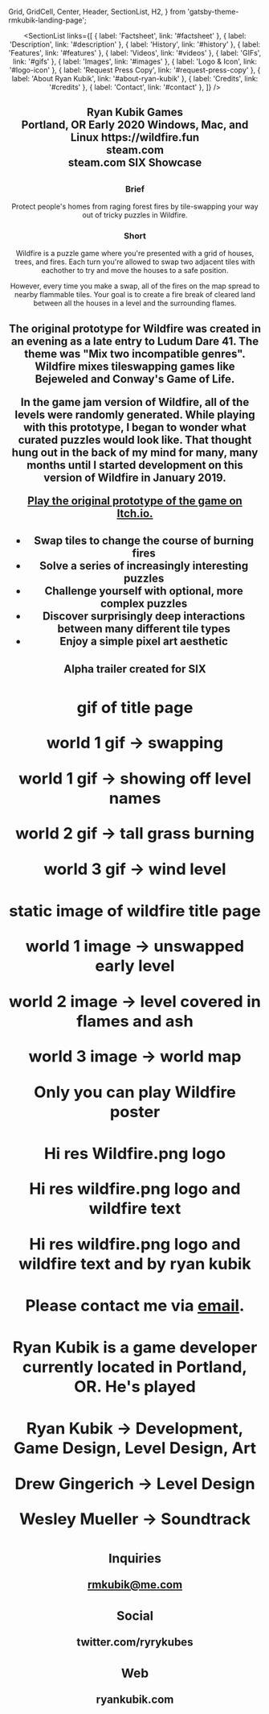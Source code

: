   Grid,
  GridCell,
  Center,
  Header,
  SectionList,
  H2,
} from 'gatsby-theme-rmkubik-landing-page';

<Header title="Wildfire 🔥" links={[{ label: 'Home', link: '/' }]} />

<SectionList
  links={[
    { label: 'Factsheet', link: '#factsheet' },
    { label: 'Description', link: '#description' },
    { label: 'History', link: '#history' },
    { label: 'Features', link: '#features' },
    { label: 'Videos', link: '#videos' },
    { label: 'GIFs', link: '#gifs' },
    { label: 'Images', link: '#images' },
    { label: 'Logo & Icon', link: '#logo-icon' },
    { label: 'Request Press Copy', link: '#request-press-copy' },
    { label: 'About Ryan Kubik', link: '#about-ryan-kubik' },
    { label: 'Credits', link: '#credits' },
    { label: 'Contact', link: '#contact' },
  ]}
/>

<H2 title="Factsheet" />

<Grid>
  <GridCell title="Developer">
    Ryan Kubik Games <br /> Portland, OR
  </GridCell>
  <GridCell title="Release Date">Early 2020</GridCell>
  <GridCell title="Platforms">Windows, Mac, and Linux</GridCell>
  <GridCell title="Links">
    https://wildfire.fun <br /> steam.com <br /> steam.com
  </GridCell>
    <GridCell title="Awards">SIX Showcase</GridCell>

</Grid>

<H2 title="Description" />

### Brief

Protect people's homes from raging forest fires by tile-swapping your way out of tricky puzzles in Wildfire.

### Short

Wildfire is a puzzle game where you're presented with a grid of houses, trees, and fires. Each turn you're allowed to swap two adjacent tiles with eachother to try and move the houses to a safe position.

However, every time you make a swap, all of the fires on the map spread to nearby flammable tiles. Your goal is to create a fire break of cleared land between all the houses in a level and the surrounding flames.

<H2 title="History" />

The original prototype for Wildfire was created in an evening as a late entry to Ludum Dare 41. The theme was "Mix two incompatible genres". Wildfire mixes tileswapping games like Bejeweled and Conway's Game of Life.

In the game jam version of Wildfire, all of the levels were randomly generated. While playing with this prototype, I began to wonder what curated puzzles would look like. That thought hung out in the back of my mind for many, many months until I started development on this version of Wildfire in January 2019.

[Play the original prototype of the game on Itch.io.](https://law5guy.itch.io/wildfire-jam)

<H2 title="Features" />

- **Swap** tiles to change the course of burning fires
- **Solve** a series of increasingly interesting puzzles
- **Challenge** yourself with optional, more complex puzzles
- **Discover** surprisingly deep interactions between many different tile types
- **Enjoy** a simple pixel art aesthetic

<H2 title="Videos" />

Alpha trailer created for SIX

<Vimeo video="341204765" />

<H2 title="GIFs" />

gif of title page

world 1 gif → swapping

world 1 gif → showing off level names

world 2 gif → tall grass burning

world 3 gif → wind level

<H2 title="Images" />

static image of wildfire title page

world 1 image → unswapped early level

world 2 image → level covered in flames and ash

world 3 image → world map

Only you can play Wildfire poster

<H2 title="Logo & Icon" />

Hi res Wildfire.png logo

Hi res wildfire.png logo and wildfire text

Hi res wildfire.png logo and wildfire text and by ryan kubik

<H2 title="Request Press Copy" />

Please contact me via [email](mailto:rmkubik@me.com).

<H2 title="About Ryan Kubik" />

Ryan Kubik is a game developer currently located in Portland, OR. He's played

<H2 title="Credits" />

Ryan Kubik → Development, Game Design, Level Design, Art

Drew Gingerich → Level Design

Wesley Mueller → Soundtrack

<H2 title="Contact" />

### Inquiries

rmkubik@me.com

### Social

twitter.com/ryrykubes

### Web

ryankubik.com
